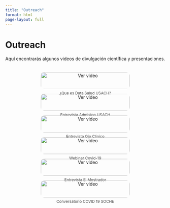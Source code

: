 ```yaml
---
title: "Outreach"
format: html
page-layout: full
---
```


# Outreach

Aquí encontrarás algunos videos de divulgación científica y presentaciones.

<div class="video-grid">

::: {.video-item}
[![Ver video](https://img.youtube.com/vi/TtQ4jAAgCsA/0.jpg)](https://youtube.com/embed/TtQ4jAAgCsA)
<p> ¿Que es Data Salud USACH?</p>
:::

::: {.video-item}
[![Ver video](https://img.youtube.com/vi/dJ6-x6R9DLc/0.jpg)](https://www.youtube.com/embed/dJ6-x6R9DLc)
<p> Entrevista Admision USACH</p>
:::

::: {.video-item}
[![Ver video](https://img.youtube.com/vi/aLd1mYiVU38/0.jpg)](https://www.youtube.com/embed/aLd1mYiVU38)
<p> Entrevista Ojo Clinico </p>
:::

::: {.video-item}
[![Ver video](https://img.youtube.com/vi/_673xLdcikM/0.jpg)](https://www.youtube.com/embed/_673xLdcikM)
<p> Webinar Covid-19 </p>
:::

::: {.video-item}
[![Ver video](https://img.youtube.com/vi/8BOY6Scva10/0.jpg)](https://youtu.be/8BOY6Scva10)
<p> Entrevista El Mostrador </p>
:::

::: {.video-item}
[![Ver video](https://img.youtube.com/vi/363KtLXtEbg/0.jpg)](https://youtu.be/363KtLXtEbg)
<p> Conversatorio COVID 19 SOCHE</p>
:::

</div>

<style>
.video-grid {
    display: flex;
    flex-wrap: wrap;
    gap: 15px;
    justify-content: center;
    padding: 20px;
}

.video-item {
    width: 30%;
    min-width: 280px;
    text-align: center;
}

.video-item img {
    width: 100%;
    border-radius: 10px;
    cursor: pointer;
}

.video-item p {
    font-size: 12px;
    color: #444;
    margin-top: 5px;
}
</style>
